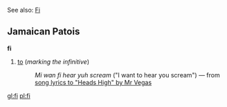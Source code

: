See also: [[Fi]]

==Jamaican Patois==
'''fi'''

#[[to]] (''marking the infinitive'')
#:''Mi wan fi hear yuh scream'' ("I want to hear you scream") &mdash; from [http://www.lyricsprovider.com/song.php?id=1712 song lyrics to "Heads High" by Mr Vegas]

[[gl:fi]]
[[pl:fi]]